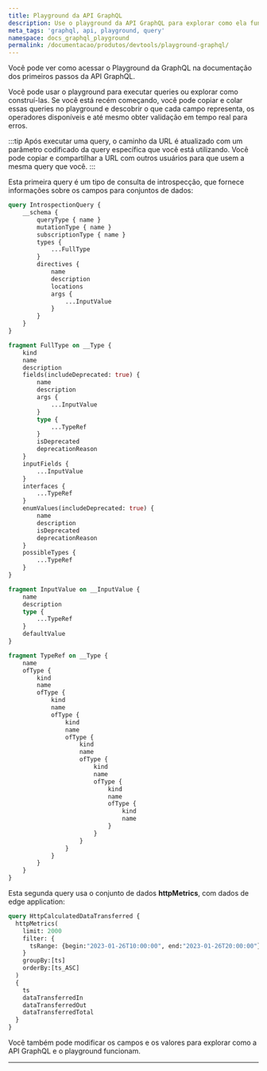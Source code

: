 ```yaml
---
title: Playground da API GraphQL
description: Use o playground da API GraphQL para explorar como ela funciona.
meta_tags: 'graphql, api, playground, query'
namespace: docs_graphql_playground
permalink: /documentacao/produtos/devtools/playground-graphql/
---
```



Você pode ver como acessar o Playground da GraphQL na documentação dos primeiros passos da API GraphQL.

<LinkButton link="/pt-br/documentacao/devtools/graphql-api/primeiros-passos/#acessar-o-playground-graphql" label="como acessar o playground" severity="secondary" />

Você pode usar o playground para executar queries ou explorar como construí-las. Se você está recém começando, você pode copiar e colar essas queries no playground e descobrir o que cada campo representa, os operadores disponíveis e até mesmo obter validação em tempo real para erros.

:::tip
Após executar uma query, o caminho da URL é atualizado com um parâmetro codificado da query específica que você está utilizando. Você pode copiar e compartilhar a URL com outros usuários para que usem a mesma query que você.
:::

Esta primeira query é um tipo de consulta de introspecção, que fornece informações sobre os campos para conjuntos de dados:

```graphql
query IntrospectionQuery {
    __schema {
        queryType { name }
        mutationType { name }
        subscriptionType { name }
        types {
            ...FullType       
        }
        directives {
            name
            description
            locations
            args {
                ...InputValue        
            }
        }
    }
}

fragment FullType on __Type {
    kind
    name
    description
    fields(includeDeprecated: true) {
        name
        description
        args {
            ...InputValue
        }
        type {
            ...TypeRef
        }
        isDeprecated
        deprecationReason
    }
    inputFields {
        ...InputValue
    }
    interfaces {
        ...TypeRef
    }
    enumValues(includeDeprecated: true) {
        name
        description
        isDeprecated
        deprecationReason
    }
    possibleTypes {
        ...TypeRef
    }
}

fragment InputValue on __InputValue {
    name
    description
    type {
        ...TypeRef
    }
    defaultValue
}

fragment TypeRef on __Type {
    name
    ofType {
        kind
        name
        ofType {
            kind
            name
            ofType {
                kind
                name
                ofType {
                    kind
                    name
                    ofType {
                        kind
                        name
                        ofType {
                            kind
                            name
                            ofType {
                                kind
                                name
                            }
                        }
                    }
                }
            }
        }
    }
}
```

Esta segunda query usa o conjunto de dados **httpMetrics**, com dados de edge application:

```graphql
query HttpCalculatedDataTransferred {
  httpMetrics(
    limit: 2000
    filter: {
      tsRange: {begin:"2023-01-26T10:00:00", end:"2023-01-26T20:00:00"}
    }
    groupBy:[ts]
    orderBy:[ts_ASC]
  )
  {
    ts
    dataTransferredIn
    dataTransferredOut
    dataTransferredTotal
  }
}
```

Você também pode modificar os campos e os valores para explorar como a API GraphQL e o playground funcionam.



---


